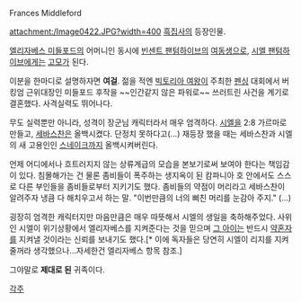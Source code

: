 Frances Middleford

attachment:/Image0422.JPG?width=400
[[흑집사]]의 등장인물.

[[엘리자베스 미들포드]]의 어머니인 동시에 [[빈센트 팬텀하이브]]의 [[여동생]]으로, [[시엘 팬텀하이브]]에게는 [[고모]]가 된다. 

이분을 한마디로 설명하자면 '''여걸'''. 젊을 적엔 [[빅토리아 여왕]]이 주최한 [[펜싱]] 대회에서 버킹엄 근위대장인 미들포드 후작을 ~~인간같지 않은 파워로~~ 쓰러트린 사건을 계기로 결혼했다. 사격실력도 뛰어나다.

무도 실력뿐만 아니라, 성격이 장군님 캐릭터라서 매우 엄격하다. [[시엘 팬텀하이브|시엘]]을 2:8 가르마로 만들고, [[세바스찬 미카엘리스|세바스찬]]은 올백시켰다. 단정치 못하다고(…) 재등장 했을 때는 세바스찬과 시엘의 새 고용인인 [[스네이크(흑집사)|스네이크]]까지 올백시켜버린다.

언제 어디에서나 흐트러지지 않는 상류계급의 모습을 본보기로써 보여야 한다는 책임감이 있다. 침몰해가는 건 물론 좀비들이 폭주하는 생지옥이 된 캄파니아 호 안에서도 스스로 다른 부인들을 좀비들로부터 지키기도 했다. 좀비들의 약점이 머리라고 세바스찬이 알려주자 냉큼 다 해치우고서 하는 말. "이번만큼의 너의 삐친 머리를 눈감아 주지." (…)

굉장히 엄격한 캐릭터지만 마음만큼은 매우 따뜻해서 시엘의 생일을 축하해주었다. 사위인 시엘이 위기상황에서 엘리자베스를 지켜준다는 것을 믿으며 [[엘리자베스 미들포드|그 아이]]는 반드시 [[시엘 팬텀하이브|약혼자]]를 지켜낼 것이라는 신뢰를 보내기도 했다.[* 이에 독자들은 당연히 시엘이 리지를 지켜줄꺼라 생각했으나...자세한건 엘리자베스 항목 참조.]

그야말로 '''제대로 된''' 귀족이다.

[[각주]]
